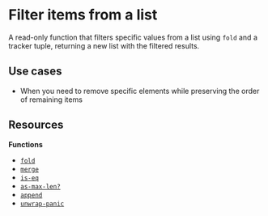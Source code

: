 # Filter items from a list

A read-only function that filters specific values from a list using `fold` and a tracker tuple, returning a new list with the filtered results.

## Use cases

- When you need to remove specific elements while preserving the order of remaining items

## Resources

**Functions**

- [`fold`](/stacks/clarity/functions/fold)
- [`merge`](/stacks/clarity/functions/merge)
- [`is-eq`](/stacks/clarity/functions/is-eq)
- [`as-max-len?`](/stacks/clarity/functions/as-max-len)
- [`append`](/stacks/clarity/functions/append)
- [`unwrap-panic`](/stacks/clarity/functions/unwrap-panic)
